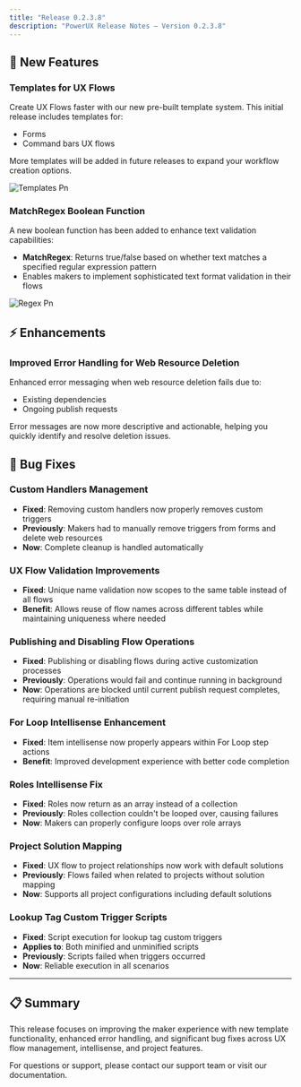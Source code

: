 ```yaml
---
title: "Release 0.2.3.8"
description: "PowerUX Release Notes — Version 0.2.3.8"
---
```


## 🚀 New Features

### Templates for UX Flows

Create UX Flows faster with our new pre-built template system. This initial release includes templates for:

- Forms
- Command bars UX flows

More templates will be added in future releases to expand your workflow creation options.

![Templates Pn](/images/templates.png)

### MatchRegex Boolean Function

A new boolean function has been added to enhance text validation capabilities:

- **MatchRegex**: Returns true/false based on whether text matches a specified regular expression pattern
- Enables makers to implement sophisticated text format validation in their flows

![Regex Pn](/images/regex.png)

## ⚡ Enhancements

### Improved Error Handling for Web Resource Deletion

Enhanced error messaging when web resource deletion fails due to:

- Existing dependencies
- Ongoing publish requests

Error messages are now more descriptive and actionable, helping you quickly identify and resolve deletion issues.

## 🐛 Bug Fixes

### Custom Handlers Management

- **Fixed**: Removing custom handlers now properly removes custom triggers
- **Previously**: Makers had to manually remove triggers from forms and delete web resources
- **Now**: Complete cleanup is handled automatically

### UX Flow Validation Improvements

- **Fixed**: Unique name validation now scopes to the same table instead of all flows
- **Benefit**: Allows reuse of flow names across different tables while maintaining uniqueness where needed

### Publishing and Disabling Flow Operations

- **Fixed**: Publishing or disabling flows during active customization processes
- **Previously**: Operations would fail and continue running in background
- **Now**: Operations are blocked until current publish request completes, requiring manual re-initiation

### For Loop Intellisense Enhancement

- **Fixed**: Item intellisense now properly appears within For Loop step actions
- **Benefit**: Improved development experience with better code completion

### Roles Intellisense Fix

- **Fixed**: Roles now return as an array instead of a collection
- **Previously**: Roles collection couldn't be looped over, causing failures
- **Now**: Makers can properly configure loops over role arrays

### Project Solution Mapping

- **Fixed**: UX flow to project relationships now work with default solutions
- **Previously**: Flows failed when related to projects without solution mapping
- **Now**: Supports all project configurations including default solutions

### Lookup Tag Custom Trigger Scripts

- **Fixed**: Script execution for lookup tag custom triggers
- **Applies to**: Both minified and unminified scripts
- **Previously**: Scripts failed when triggers occurred
- **Now**: Reliable execution in all scenarios

---

## 📋 Summary

This release focuses on improving the maker experience with new template functionality, enhanced error handling, and significant bug fixes across UX flow management, intellisense, and project features.

For questions or support, please contact our support team or visit our documentation.